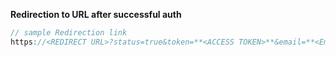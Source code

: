 **Redirection to URL after successful auth**

```jsx
// sample Redirection link
https://<REDIRECT URL>?status=true&token=**<ACCESS TOKEN>**&email=**<Email>**&name**<NAME>**
```